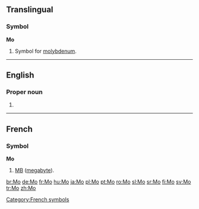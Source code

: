 {{see|Appendix:Variations of "mo"}}

==Translingual==

===Symbol===
'''Mo'''

# {{element symbol}} Symbol for [[molybdenum]].
----
==English==
===Proper noun===
{{en-proper noun}}
#{{abbreviation of|Missouri}}
----

==French==

===Symbol===
'''Mo'''

# {{abbreviation of|[[mégaoctet]]|lang=French}} [[MB]] ([[megabyte]]).

[[Category:French symbols]]

[[br:Mo]]
[[de:Mo]]
[[fr:Mo]]
[[hu:Mo]]
[[ja:Mo]]
[[pl:Mo]]
[[pt:Mo]]
[[ro:Mo]]
[[sl:Mo]]
[[sr:Mo]]
[[fi:Mo]]
[[sv:Mo]]
[[tr:Mo]]
[[zh:Mo]]